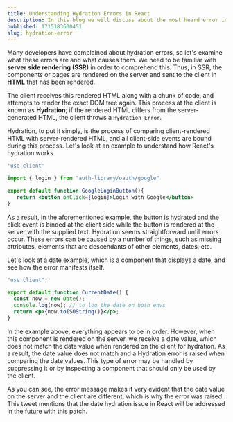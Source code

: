 ```yaml
---
title: Understanding Hydration Errors in React
description: In this blog we will discuss about the most heard error in React called Hydration error and SSR
published: 1715183600451
slug: hydration-error
---
```


Many developers have complained about hydration errors, so let's examine what these errors are and what causes them. We need to be familiar with **server side rendering (SSR)** in order to comprehend this. Thus, in SSR, the components or pages are rendered on the server and sent to the client in **HTML** that has been rendered.

The client receives this rendered HTML along with a chunk of code, and attempts to render the exact DOM tree again. This process at the client is known as **Hydration**; if the rendered HTML differs from the server-generated HTML, the client throws a `Hydration Error`.

Hydration, to put it simply, is the process of comparing client-rendered HTML with server-rendered HTML, and all client-side events are bound during this process. Let's look at an example to understand how React's hydration works.

```jsx:google-login.jsx
'use client'

import { login } from "auth-library/oauth/google"

export default function GoogleLoginButton(){
   return <button onClick={login}>Login with Google</button>
}
```

As a result, in the aforementioned example, the button is hydrated and the click event is binded at the client side while the button is rendered at the server with the supplied text. Hydration seems straightforward until errors occur. These errors can be caused by a number of things, such as missing attributes, elements that are descendants of other elements, dates, etc.

Let's look at a date example, which is a component that displays a date, and see how the error manifests itself.

```jsx:current-date.jsx
"use client";

export default function CurrentDate() {
  const now = new Date();
  console.log(now); // to log the date on both envs
  return <p>{now.toISOString()}</p>;
}
```

In the example above, everything appears to be in order. However, when this component is rendered on the server, we receive a date value, which does not match the date value when rendered on the client for hydration. As a result, the date value does not match and a Hydration error is raised when comparing the date values. This type of error may be handled by suppressing it or by inspecting a component that should only be used by the client.

<ThemedImage src="hydration-err.png" width={800} height={400} alt="img" />

As you can see, the error message makes it very evident that the date value on the server and the client are different, which is why the error was raised. This tweet mentions that the date hydration issue in React will be addressed in the future with this patch.

<Tweet id="1785691330988986587" />
